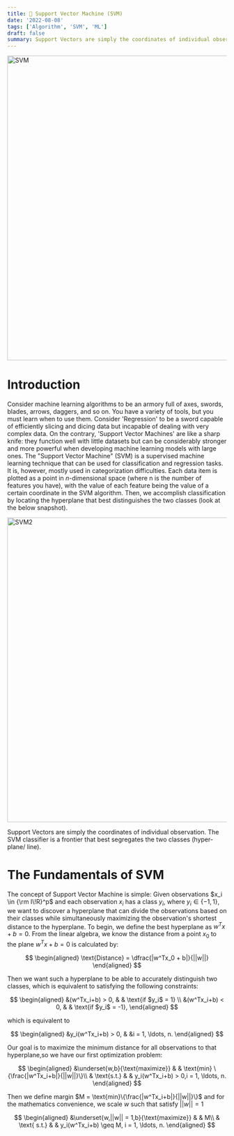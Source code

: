 ```yaml
---
title: 🧮 Support Vector Machine (SVM)
date: '2022-08-08'
tags: ['Algorithm', 'SVM', 'ML']
draft: false
summary: Support Vectors are simply the coordinates of individual observation. The SVM classifier is a frontier that best segregates the two classes (hyper-plane/ line).
---
```


<div className="grid place-items-center">
  <img
    className="inline rounded-lg"
    src="https://patrastatistika.com/wp-content/uploads/2021/11/gambar-SVM.png"
    alt="SVM"
    width="700"
    height="700"
  />
</div>

# Introduction
Consider machine learning algorithms to be an armory full of axes, swords, blades, arrows, daggers, and so on. You have a variety of tools, but you must learn when to use them. Consider 'Regression' to be a sword capable of efficiently slicing and dicing data but incapable of dealing with very complex data. On the contrary, 'Support Vector Machines' are like a sharp knife: they function well with little datasets but can be considerably stronger and more powerful when developing machine learning models with large ones.
The "Support Vector Machine" (SVM) is a supervised machine learning technique that can be used for classification and regression tasks. It is, however, mostly used in categorization difficulties. Each data item is plotted as a point in $n$-dimensional space (where n is the number of features you have), with the value of each feature being the value of a certain coordinate in the SVM algorithm. Then, we accomplish classification by locating the hyperplane that best distinguishes the two classes (look at the below snapshot).

<div className="grid place-items-center">
  <img
    className="inline rounded-lg"
    src="https://www.analyticsvidhya.com/wp-content/uploads/2015/10/SVM_1.png"
    alt="SVM2"
    width="700"
    height="700"
  />
</div>

Support Vectors are simply the coordinates of individual observation. The SVM classifier is a frontier that best segregates the two classes (hyper-plane/ line).

# The Fundamentals of SVM
The concept of Support Vector Machine is simple: Given observations $x_i \in {\rm I\!R}^p$ and each observation $x_i$ has a class $y_i$, where $y_i \in \{-1,1\}$, we want to discover a hyperplane that can divide the observations based on their classes while simultaneously maximizing the observation's shortest distance to the hyperplane.
To begin, we define the best hyperplane as $w^Tx+b = 0$. From the linear algebra, we know the distance from a point $x_0$ to the plane $w^Tx+b = 0$ is calculated by:

$$
\begin{aligned} \text{Distance} = \dfrac{|w^Tx_0 + b|}{||w||} \end{aligned}
$$

Then we want such a hyperplane to be able to accurately distinguish two classes, which is equivalent to satisfying the following constraints:

$$
\begin{aligned} &(w^Tx_i+b) > 0, & & \text{if $y_i$ = 1} \\ &(w^Tx_i+b) < 0, & & \text{if $y_i$ = -1}, \end{aligned}
$$

which is equivalent to

$$
\begin{aligned} &y_i(w^Tx_i+b) > 0, & &i = 1, \ldots, n. \end{aligned}
$$

Our goal is to maximize the minimum distance for all observations to that hyperplane,so we have our first optimization problem:

$$
\begin{aligned} &\underset{w,b}{\text{maximize}} & & \text{min} \{\frac{|w^Tx_i+b|}{||w||}\}\\ & \text{s.t.} & & y_i(w^Tx_i+b) > 0,i = 1, \ldots, n. \end{aligned}
$$


Then we define margin $M = \text{min}\{\frac{|w^Tx_i+b|}{||w||}\}$ and for the mathematics convenience, we scale $w$ such that satisfy $||w|| = 1$

$$
\begin{aligned} &\underset{w,||w|| = 1,b}{\text{maximize}} & & M\\ & \text{ s.t.} & & y_i(w^Tx_i+b) \geq M, i = 1, \ldots, n. \end{aligned}
$$